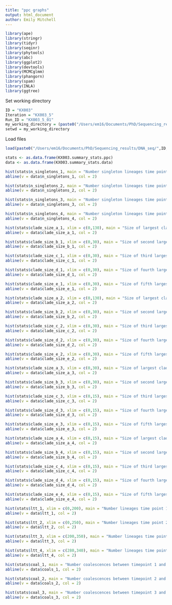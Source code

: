 ```yaml
---
title: "ppc graphs"
output: html_document
author: Emily Mitchell
---
```


```r
library(ape)
library(stringr)
library(tidyr)
library(seqinr)
library(phytools)
library(abc)
library(ggplot2)
library(devtools)
library(MCMCglmm)
library(phangorn)
library(spam)
library(INLA)
library(ggtree)
```

Set working directory
```r
ID = "KX003"
Iteration = "KX003_5"
Run_ID = "KX003_5_01"
my_working_directory = (paste0("/Users/em16/Documents/PhD/Sequencing_results/DNA_seq/",ID,"/",Iteration,"/pop_modelling/PPC_output/"))
setwd = my_working_directory
```

Load files
```r
load(paste0("/Users/em16/Documents/PhD/Sequencing_results/DNA_seq/",ID,"/",Iteration,"/pop_modelling/PPC_output/",ID,"_tables"))
```

```r
stats <- as.data.frame(KX003.summary_stats.ppc)
data <- as.data.frame(KX003.summary_stats.data)
```

```r
hist(stats$n_singletons_1, main = "Number singleton lineages time point 1", xlab = "Number singleton lineages", xlim = c(0,250), breaks = 20)
abline(v = data$n_singletons_1, col = 2)
```

```r
hist(stats$n_singletons_2, main = "Number singleton lineages time point 2", xlab = "Number singleton lineages", xlim = c(0,200), breaks = 20)
abline(v = data$n_singletons_2, col = 2)
```

```r
hist(stats$n_singletons_3, main = "Number singleton lineages time point 3", xlab = "Number singleton lineages", xlim = c(140,350), breaks = 20)
abline(v = data$n_singletons_3, col = 2)
```
```r
hist(stats$n_singletons_4, main = "Number singleton lineages time point 4", xlab = "Number singleton lineages", xlim = c(260,360), breaks = 20)
abline(v = data$n_singletons_4, col = 2)
```



```r
hist(stats$clade_size_a_1, xlim = c(0,130), main = "Size of largest clade time point 1", xlab = "Size of largest clade", breaks = 20)
abline(v = data$clade_size_a_1, col = 2)
```
```r
hist(stats$clade_size_b_1, xlim = c(0,30), main = "Size of second largest clade time point 1", xlab = "Size of largest clade", breaks = 20)
abline(v = data$clade_size_b_1, col = 2)
```

```r
hist(stats$clade_size_c_1, xlim = c(0,30), main = "Size of third largest clade time point 1", xlab = "Size of largest clade", breaks = 20)
abline(v = data$clade_size_c_1, col = 2)
```

```r
hist(stats$clade_size_d_1, xlim = c(0,30), main = "Size of fourth largest clade time point 1", xlab = "Size of largest clade", breaks = 20)
abline(v = data$clade_size_d_1, col = 2)
```

```r
hist(stats$clade_size_e_1, xlim = c(0,30), main = "Size of fifth largest clade time point 1", xlab = "Size of largest clade", breaks = 20)
abline(v = data$clade_size_e_1, col = 2)
```

```r
hist(stats$clade_size_a_2, xlim = c(0,130), main = "Size of largest clade time point 2", xlab = "Size of largest clade", breaks = 20)
abline(v = data$clade_size_a_2, col = 2)
```
```r
hist(stats$clade_size_b_2, xlim = c(0,30), main = "Size of second largest clade time point 2", xlab = "Size of largest clade", breaks = 20)
abline(v = data$clade_size_b_2, col = 2)
```

```r
hist(stats$clade_size_c_2, xlim = c(0,30), main = "Size of third largest clade time point 2", xlab = "Size of largest clade", breaks = 20)
abline(v = data$clade_size_c_2, col = 2)
```

```r
hist(stats$clade_size_d_2, xlim = c(0,30), main = "Size of fourth largest clade time point 2", xlab = "Size of largest clade", breaks = 20)
abline(v = data$clade_size_d_2, col = 2)
```

```r
hist(stats$clade_size_e_2, xlim = c(0,30), main = "Size of fifth largest clade time point 2", xlab = "Size of largest clade", breaks = 20)
abline(v = data$clade_size_e_2, col = 2)
```


```r
hist(stats$clade_size_a_3, xlim = c(0,30), main = "Size of largest clade time point 3", xlab = "Size of largest clade", breaks = 20)
abline(v = data$clade_size_a_3, col = 2)
```
```r
hist(stats$clade_size_b_3, xlim = c(0,30), main = "Size of second largest clade time point 3", xlab = "Size of largest clade", breaks = 20)
abline(v = data$clade_size_b_3, col = 2)
```

```r
hist(stats$clade_size_c_3, xlim = c(0,15), main = "Size of third largest clade time point 3", xlab = "Size of largest clade", breaks = 20)
abline(v = data$clade_size_c_3, col = 2)
```

```r
hist(stats$clade_size_d_3, xlim = c(0,15), main = "Size of fourth largest clade time point 3", xlab = "Size of largest clade", breaks = 20)
abline(v = data$clade_size_d_3, col = 2)
```

```r
hist(stats$clade_size_e_3, xlim = c(0,15), main = "Size of fifth largest clade time point 3", xlab = "Size of largest clade", breaks = 20)
abline(v = data$clade_size_e_3, col = 2)
```

```r
hist(stats$clade_size_a_4, xlim = c(0,15), main = "Size of largest clade time point 4", xlab = "Size of largest clade", breaks = 20)
abline(v = data$clade_size_a_4, col = 2)
```
```r
hist(stats$clade_size_b_4, xlim = c(0,15), main = "Size of second largest clade time point 4", xlab = "Size of largest clade", breaks = 20)
abline(v = data$clade_size_b_4, col = 2)
```

```r
hist(stats$clade_size_c_4, xlim = c(0,15), main = "Size of third largest clade time point 4", xlab = "Size of largest clade", breaks = 20)
abline(v = data$clade_size_c_4, col = 2)
```

```r
hist(stats$clade_size_d_4, xlim = c(0,15), main = "Size of fourth largest clade time point 4", xlab = "Size of largest clade", breaks = 20)
abline(v = data$clade_size_d_4, col = 2)
```

```r
hist(stats$clade_size_e_4, xlim = c(0,15), main = "Size of fifth largest clade time point 4", xlab = "Size of largest clade", breaks = 20)
abline(v = data$clade_size_e_4, col = 2)
```

```r
hist(stats$ltt_1, xlim = c(0,200), main = "Number lineages time point 1", xlab = "Number lineages", breaks = 20)
abline(v = data$ltt_1, col = 2)
```
```r
hist(stats$ltt_2, xlim = c(0,250), main = "Number lineages time point 2", xlab = "Number lineages", breaks = 20)
abline(v = data$ltt_2, col = 2)
```

```r
hist(stats$ltt_3, xlim = c(200,350), main = "Number lineages time point 3", xlab = "Number lineages", breaks = 20)
abline(v = data$ltt_3, col = 2)
```

```r
hist(stats$ltt_4, xlim = c(280,340), main = "Number lineages time point 4", xlab = "Number lineages", breaks = 20)
abline(v = data$ltt_4, col = 2)
```

```r
hist(stats$coal_1, main = "Number coalescences between timepoint 1 and timepoint 2", xlab = "Number coalescences", xlim = c(0,80), breaks = 20)
abline(v = data$coals_1, col = 2)
```

```r
hist(stats$coal_2, main = "Number coalescences between timepoint 2 and timepoint 3", xlab = "Number coalescences", xlim = c(5,250), breaks = 20)
abline(v = data$coals_2, col = 2)
```
```r
hist(stats$coal_3, main = "Number coalescences between timepoint 3 and timepoint 4", xlab = "Number coalescences", xlim = c(0,100), breaks = 20)
abline(v = data$coals_3, col = 2)
```




